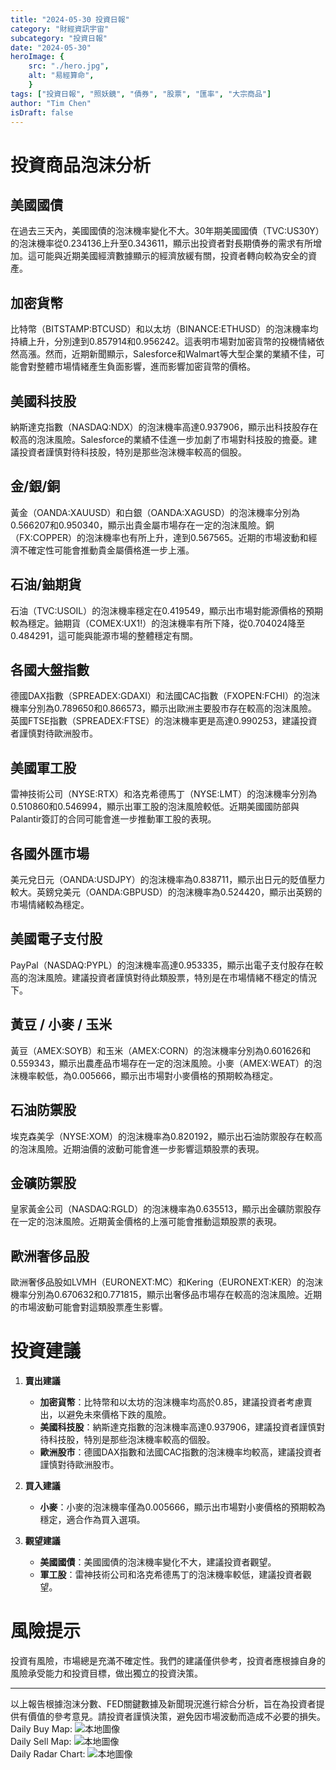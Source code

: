 ```yaml
---
title: "2024-05-30 投資日報"
category: "財經資訊宇宙"
subcategory: "投資日報"
date: "2024-05-30"
heroImage: {
    src: "./hero.jpg",
    alt: "易經算命",
    }
tags: ["投資日報", "照妖鏡", "債券", "股票", "匯率", "大宗商品"]
author: "Tim Chen"
isDraft: false
---
```

# 投資商品泡沫分析

## 美國國債
在過去三天內，美國國債的泡沫機率變化不大。30年期美國國債（TVC:US30Y）的泡沫機率從0.234136上升至0.343611，顯示出投資者對長期債券的需求有所增加。這可能與近期美國經濟數據顯示的經濟放緩有關，投資者轉向較為安全的資產。

## 加密貨幣
比特幣（BITSTAMP:BTCUSD）和以太坊（BINANCE:ETHUSD）的泡沫機率均持續上升，分別達到0.857914和0.956242。這表明市場對加密貨幣的投機情緒依然高漲。然而，近期新聞顯示，Salesforce和Walmart等大型企業的業績不佳，可能會對整體市場情緒產生負面影響，進而影響加密貨幣的價格。

## 美國科技股
納斯達克指數（NASDAQ:NDX）的泡沫機率高達0.937906，顯示出科技股存在較高的泡沫風險。Salesforce的業績不佳進一步加劇了市場對科技股的擔憂。建議投資者謹慎對待科技股，特別是那些泡沫機率較高的個股。

## 金/銀/銅
黃金（OANDA:XAUUSD）和白銀（OANDA:XAGUSD）的泡沫機率分別為0.566207和0.950340，顯示出貴金屬市場存在一定的泡沫風險。銅（FX:COPPER）的泡沫機率也有所上升，達到0.567565。近期的市場波動和經濟不確定性可能會推動貴金屬價格進一步上漲。

## 石油/鈾期貨
石油（TVC:USOIL）的泡沫機率穩定在0.419549，顯示出市場對能源價格的預期較為穩定。鈾期貨（COMEX:UX1!）的泡沫機率有所下降，從0.704024降至0.484291，這可能與能源市場的整體穩定有關。

## 各國大盤指數
德國DAX指數（SPREADEX:GDAXI）和法國CAC指數（FXOPEN:FCHI）的泡沫機率分別為0.789650和0.866573，顯示出歐洲主要股市存在較高的泡沫風險。英國FTSE指數（SPREADEX:FTSE）的泡沫機率更是高達0.990253，建議投資者謹慎對待歐洲股市。

## 美國軍工股
雷神技術公司（NYSE:RTX）和洛克希德馬丁（NYSE:LMT）的泡沫機率分別為0.510860和0.546994，顯示出軍工股的泡沫風險較低。近期美國國防部與Palantir簽訂的合同可能會進一步推動軍工股的表現。

## 各國外匯市場
美元兌日元（OANDA:USDJPY）的泡沫機率為0.838711，顯示出日元的貶值壓力較大。英鎊兌美元（OANDA:GBPUSD）的泡沫機率為0.524420，顯示出英鎊的市場情緒較為穩定。

## 美國電子支付股
PayPal（NASDAQ:PYPL）的泡沫機率高達0.953335，顯示出電子支付股存在較高的泡沫風險。建議投資者謹慎對待此類股票，特別是在市場情緒不穩定的情況下。

## 黃豆 / 小麥 / 玉米
黃豆（AMEX:SOYB）和玉米（AMEX:CORN）的泡沫機率分別為0.601626和0.559343，顯示出農產品市場存在一定的泡沫風險。小麥（AMEX:WEAT）的泡沫機率較低，為0.005666，顯示出市場對小麥價格的預期較為穩定。

## 石油防禦股
埃克森美孚（NYSE:XOM）的泡沫機率為0.820192，顯示出石油防禦股存在較高的泡沫風險。近期油價的波動可能會進一步影響這類股票的表現。

## 金礦防禦股
皇家黃金公司（NASDAQ:RGLD）的泡沫機率為0.635513，顯示出金礦防禦股存在一定的泡沫風險。近期黃金價格的上漲可能會推動這類股票的表現。

## 歐洲奢侈品股
歐洲奢侈品股如LVMH（EURONEXT:MC）和Kering（EURONEXT:KER）的泡沫機率分別為0.670632和0.771815，顯示出奢侈品市場存在較高的泡沫風險。近期的市場波動可能會對這類股票產生影響。

# 投資建議

1. **賣出建議**
   - **加密貨幣**：比特幣和以太坊的泡沫機率均高於0.85，建議投資者考慮賣出，以避免未來價格下跌的風險。
   - **美國科技股**：納斯達克指數的泡沫機率高達0.937906，建議投資者謹慎對待科技股，特別是那些泡沫機率較高的個股。
   - **歐洲股市**：德國DAX指數和法國CAC指數的泡沫機率均較高，建議投資者謹慎對待歐洲股市。

2. **買入建議**
   - **小麥**：小麥的泡沫機率僅為0.005666，顯示出市場對小麥價格的預期較為穩定，適合作為買入選項。

3. **觀望建議**
   - **美國國債**：美國國債的泡沫機率變化不大，建議投資者觀望。
   - **軍工股**：雷神技術公司和洛克希德馬丁的泡沫機率較低，建議投資者觀望。

# 風險提示

投資有風險，市場總是充滿不確定性。我們的建議僅供參考，投資者應根據自身的風險承受能力和投資目標，做出獨立的投資決策。

---

以上報告根據泡沫分數、FED關鍵數據及新聞現況進行綜合分析，旨在為投資者提供有價值的參考意見。請投資者謹慎決策，避免因市場波動而造成不必要的損失。
<br />
Daily Buy Map:
![本地圖像](./buyMap.svg)
<br />
Daily Sell Map:
![本地圖像](./sellMap.svg)
<br />
Daily Radar Chart:
![本地圖像](./radar.svg)
<br />
